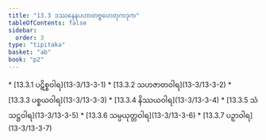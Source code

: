 ```yaml
---
title: "13.3 ဒဿနေနပဟာတဗ္ဗဟေတုကဒုက"
tableOfContents: false
sidebar:
  order: 3
type: "tipitaka"
basket: "ab"
book: "p2"
---
```



<DynamicBreadcrumb />



<TableOfContents book="p2" section="13.3">
* [13.3.1 ပဋိစ္စဝါရ](13-3/13-3-1)
* [13.3.2 သဟဇာတဝါရ](13-3/13-3-2)
* [13.3.3 ပစ္စယဝါရ](13-3/13-3-3)
* [13.3.4 နိဿယဝါရ](13-3/13-3-4)
* [13.3.5 သံသဋ္ဌဝါရ](13-3/13-3-5)
* [13.3.6 သမ္ပယုတ္တဝါရ](13-3/13-3-6)
* [13.3.7 ပဉှာဝါရ](13-3/13-3-7)
</TableOfContents>